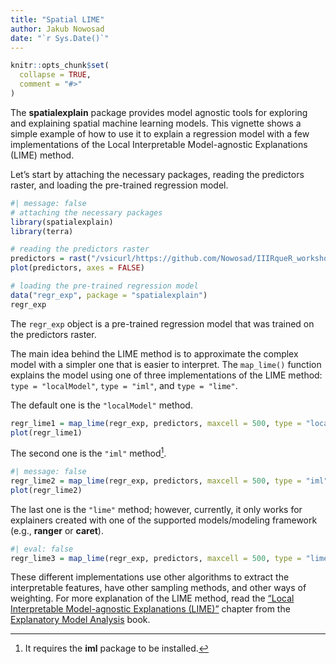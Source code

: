 ```yaml
---
title: "Spatial LIME"
author: Jakub Nowosad
date: "`r Sys.Date()`"
---
```


```r
knitr::opts_chunk$set(
  collapse = TRUE,
  comment = "#>"
)
```

The **spatialexplain** package provides model agnostic tools for exploring and explaining spatial machine learning models. 
This vignette shows a simple example of how to use it to explain a regression model with a few implementations of the Local Interpretable Model-agnostic Explanations (LIME) method.

Let's start by attaching the necessary packages, reading the predictors raster, and loading the pre-trained regression model.

```r
#| message: false
# attaching the necessary packages
library(spatialexplain)
library(terra)

# reading the predictors raster
predictors = rast("/vsicurl/https://github.com/Nowosad/IIIRqueR_workshop_materials/raw/refs/heads/main/data/predictors.tif")
plot(predictors, axes = FALSE)

# loading the pre-trained regression model
data("regr_exp", package = "spatialexplain")
regr_exp
```

The `regr_exp` object is a pre-trained regression model that was trained on the predictors raster.

The main idea behind the LIME method is to approximate the complex model with a simpler one that is easier to interpret.
The `map_lime()` function explains the model using one of three implementations of the LIME method: `type = "localModel"`, `type = "iml"`, and `type = "lime"`.

The default one is the `"localModel"` method.

```r
regr_lime1 = map_lime(regr_exp, predictors, maxcell = 500, type = "localModel")
plot(regr_lime1)
```

The second one is the `"iml"` method^[It requires the **iml** package to be installed.]. 

```r
#| message: false
regr_lime2 = map_lime(regr_exp, predictors, maxcell = 500, type = "iml")
plot(regr_lime2)
```

The last one is the `"lime"` method; however, currently, it only works for explainers created with one of the supported models/modeling framework (e.g., **ranger** or **caret**).

```r
#| eval: false
regr_lime3 = map_lime(regr_exp, predictors, maxcell = 500, type = "lime")
```

These different implementations use other algorithms to extract the interpretable features, have other sampling methods, and other ways of weighting. 
For more explanation of the LIME method, read the ["Local Interpretable Model-agnostic Explanations (LIME)"](https://ema.drwhy.ai/LIME.html) chapter from the [Explanatory Model Analysis](https://ema.drwhy.ai/) book.
